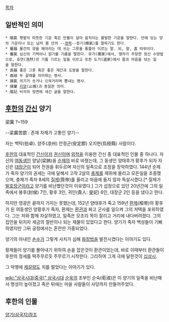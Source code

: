 [[목차]]
== 일반적인 의미 ==
 * 陽氣 햇볕의 따뜻한 기운 혹은 만물이 살아 움직이는 활발한 기운을 말한다. 안에 있는 양의 기운이나 또는 남자 몸 안의 --[[정력]]--정기(精氣)를 말하기도 한다.
 * 量器 물건의 양을 헤아리는 데 쓰는 그릇을 통틀어 이르는 말. 되, 말, 홉 따위이다.
 * 養氣 심신의 기력이나 원기를 기름을 말한다. 유가(儒家)에서, 맹자가 주장한 정신 수양법으로, 호연(浩然)의 기를 기르는 일을 이르고 또한 도가(道家)에서 몸과 마음을 닦는 일을 말한다.
 * 良器 좋은 그릇 혹은 좋은 재간과 도량을 말한다.
 * 兩歧 두 갈래를 의미하는 명사.
 * 揚氣 의기가 솟거나 으쓱거리며 뽐내는 명사.
 * 揚棄 [[지양]](止揚)과 동일한 의미.
 * 陽記 비석의 정면에 새긴 글을 말한다.

== [[후한]]의 [[간신]] 양기 ==
梁冀 ?~159

--梁冀苦歆 : 존재 자체가 고통인 양기--

자는 백탁(伯卓). 양주(凉州) 안정군(安定郡) 오지현(烏枝縣) 사람이다.

[[후한]]의 대표적인 [[간신]]이자 [[권신]]이며 [[외척]]을 이용한 간신 중 대표적인 인물 중 하나다. 자신의 [[여동생]]인 양날(梁妠)을 [[순제]]의 비로 바쳤는데, 그 동생인 양태후가 황후가 되자 자신은 [[대장군]]이 되어 전권을 휘두르며 자신의 일족으로 조정을 장악하였다. 144년 순제가 죽자 양기의 권세는 극에 달해서 고작 2살의 [[충제]]를 제위에 올리고 모든일을 조종했으며, 충제가 죽자 8세의 [[질제]](質帝)를 올리고 마음에 들지 않자 독살시켰다.[* 질제가 [[발호장군]]이라고 양기를 비난했던것이 이유였다.] 그가 섭정으로 있던 20년간에 그의 일족에서 봉후(封侯) 7인, 황후 3인, 귀인(貴人: 皇妃) 6인, 대장군 2인 등을 냈다고 한다.

하지만 영광은 끝까지 가지는 못했는데, 152년 양태후가 죽고 159년 [[환제]](桓帝)의 황후가 된 여동생인 양황후가 죽자, 환제는 [[환관]]과 짜고 군사를 일으켜 그의 저택을 포위하였다. 그는 처와 함께 자살하였고, 일족은 모조리 목이 잘리고 거리에 내다버려졌다. 그의 집안을 뒤지자 세금의 절반이나 되는 재물이 있었다고 한다. 양기가 죽자 백성들이 기뻐하였지만 그뒤 궁정에서는 혼란만 가중되었다.

양기의 아내인 [[손수]]가 그렇게 사치가 심해 [[화장]]법을 발전시켰다는 이야기도 있다.

황제들이 양기를 몰아내기 위하여 손을 잡은것이 환관이었는데, 바로 이때부터 환관들이 후한의 정세를 떡주무르듯 주무르기 시작한다. 그리하여 그게 극에 달한것이 [[십상시]].

그 악행에 [[제갈량]]도 치를 떨었다는 이야기가 있다.

[[wiki:"삼국시대(중국)" 삼국시대]] [[순욱]]의 조부인 순숙(荀淑)은 이 양기의 일족을 비난해서 명성이 높아졌고 죽은 뒤에는 마을 사람들이 사당까지 만들어주었다.

== 후한의 인물 == 
[[양기(삼국지)]]참조
